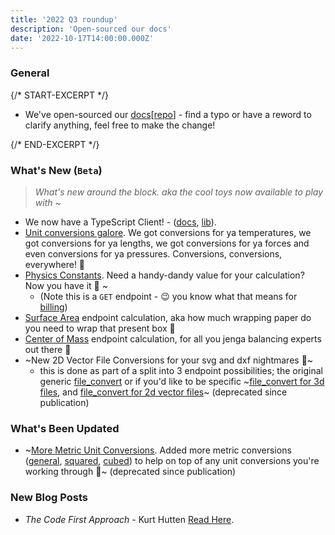 ```yaml
---
title: '2022 Q3 roundup'
description: 'Open-sourced our docs'
date: '2022-10-17T14:00:00.000Z'
---
```


### General

{/* START-EXCERPT */}

-   We've open-sourced our [docs](https://zoo.dev/docs/api)[[repo](https://github.com/KittyCAD/documentation)] - find a typo or have a reword to clarify anything, feel free to make the change!

{/* END-EXCERPT */}

### What's New (`Beta`)

> _What's new around the block. aka the cool toys now available to play with ~_

-   We now have a TypeScript Client! - ([docs](https://zoo.dev/docs/api/authentication?lang=typescript), [lib](https://github.com/KittyCAD/kittycad.ts)).
-   [Unit conversions galore](https://zoo.dev/docs/api/unit). We got conversions for ya temperatures, we got conversions for ya lengths, we got conversions for ya forces and even conversions for ya pressures. Conversions, conversions, everywhere! 🔢
-   [Physics Constants](https://zoo.dev/docs/api/constant). Need a handy-dandy value for your calculation? Now you have it 🧮 ~
    -   (Note this is a `GET` endpoint - 😉 you know what that means for [billing](https://zoo.dev/docs/billing#important-info))
-   [Surface Area](https://zoo.dev/docs/api/file/get-cad-file-surface-area) endpoint calculation, aka how much wrapping paper do you need to wrap that present box 🎁
-   [Center of Mass](https://zoo.dev/dos/api/file/get-cad-file-center-of-mass) endpoint calculation, for all you jenga balancing experts out there 🧐
-   ~New 2D Vector File Conversions for your svg and dxf nightmares 🎃~
    -   this is done as part of a split into 3 endpoint possibilities; the original generic [file_convert](https://zoo.dev/docs/api/file/convert-cad-file-with-defaults) or if you'd like to be specific ~[file_convert for 3d files](https://zoo.dev/docs/api/convert-2d-vector-file), and [file_convert for 2d vector files](https://zoo.dev/docs/api/convert-2d-vector-file)~ (deprecated since publication)

### What's Been Updated

-   ~[More Metric Unit Conversions](https://zoo.dev/docs/api/unit). Added more metric conversions ([general](https://zoo.dev/docs/api/convert-metric-units), [squared](https://zoo.dev/docs/api/convert-metric-squared-units), [cubed](https://zoo.dev/docs/api/convert-metric-cubed-units)) to help on top of any unit conversions you're working through 🔢~ (deprecated since publication)

### New Blog Posts

-   _The Code First Approach_ - Kurt Hutten [Read Here](https://zoo.dev/blog/code-first).
